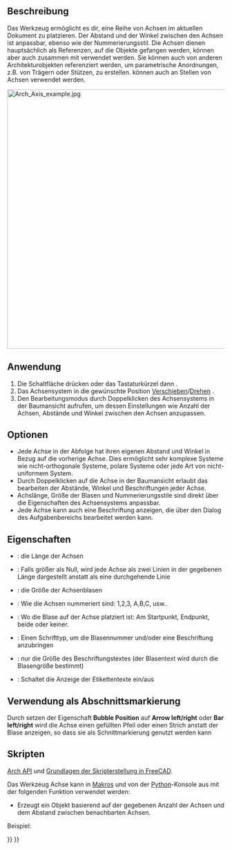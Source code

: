 <languages/>

{{Docnav/de
|[[BIM_Leader/de|Hinweislinie]]
|[[Arch_AxisSystem/de|Achsensystem]]
|[[BIM_Workbench/de|BIM]]
|IconL=BIM_Leader.svg
|IconR=Arch_AxisSystem.svg
|IconC=Workbench_BIM.svg
}}

{{VeryImportantMessage|DIESER BEFEHL IST BESTANDTEIL DES INTEGRIERTEN ARBEITSBEREICHS [[BIM_Workbench/de|BIM]] IN V1.0<br>
Diese Seite wurde für diese Version aktualisiert.}}

{{GuiCommand/de
|Name=Arch Axis
|Name/de=Arch Achse
|MenuLocation=Anmerkung → Achse
|Workbenches=[[BIM_Workbench/de|BIM]]
|Shortcut={{KEY|A}} {{KEY|X}}
|SeeAlso=[[Arch_AxisSystem/de|Arch Achsensystem]], [[Arch_Grid/de|Arch Raster]]
}}

<span id="Description"></span>
==Beschreibung==

Das {{Button|[[Image:Arch Axis.svg|16px]] [[Arch Axis/de|Arch Achse]]}} Werkzeug ermöglicht es dir, eine Reihe von Achsen im aktuellen Dokument zu platzieren. Der Abstand und der Winkel zwischen den Achsen ist anpassbar, ebenso wie der Nummerierungsstil. Die Achsen dienen hauptsächlich als Referenzen, auf die Objekte gefangen werden, können aber auch zusammen mit {{Button|[[Image:Arch Axis_System.svg|16px]] [[Arch_AxisSystem|Arch Achsensystem]]}} verwendet werden. Sie können auch von anderen Architekturobjekten referenziert werden, um parametrische Anordnungen, z.B. von Trägern oder Stützen, zu erstellen. {{Button|[[Image:Arch Grid.svg|16px]] [[Arch Grid/de|Arch Gitter]]}} können auch an Stellen von Achsen verwendet werden.

[[Image:Arch Axis example.jpg|600px]]
{{Caption|Zwei Achsenobjekte, die rechtwinklig zueinander ausgerichtet sind, um ein Raster zu erzeugen}}

<span id="Usage"></span>
==Anwendung==

# Die Schaltfläche {{Button|[[Image:Arch Axis.svg|16px]][[Arch Axis/de|Achse]]}}  drücken oder das Tastaturkürzel {{KEY|A}} dann {{KEY|X}}.
# Das Achsensystem in die gewünschte Position [[Draft_Move/de|Verschieben]]/[[Draft_Rotate/de|Drehen]] .
# Den Bearbeitungsmodus durch Doppelklicken des Achsensystems in der Baumansicht aufrufen, um dessen Einstellungen wie Anzahl der Achsen, Abstände und Winkel zwischen den Achsen anzupassen.

<span id="Options"></span>
==Optionen==

* Jede Achse in der Abfolge hat ihren eigenen Abstand und Winkel in Bezug auf die vorherige Achse. Dies ermöglicht sehr komplexe Systeme wie nicht-orthogonale Systeme, polare Systeme oder jede Art von nicht-uniformem System.
* Durch Doppelklicken auf die Achse in der Baumansicht erlaubt das bearbeiten der Abstände, Winkel und Beschriftungen jeder Achse.
* Achslänge, Größe der Blasen und Nummerierungsstile sind direkt über die Eigenschaften des Achsensystems anpassbar.
* Jede Achse kann auch eine Beschriftung anzeigen, die über den Dialog des Aufgabenbereichs bearbeitet werden kann.

<span id="Properties"></span>
==Eigenschaften==

* {{PropertyData/de|Länge}}: die Länge der Achsen
* {{PropertyData|Limit}}: Falls größer als Null, wird jede Achse als zwei Linien in der gegebenen Länge dargestellt anstatt als eine durchgehende Linie {{Version|0.20}}
* {{PropertyView/de|Blasengröße}}: die Größe der Achsenblasen
* {{PropertyView/de|Nummerierungsstil}}: Wie die Achsen nummeriert sind: 1,2,3, A,B,C, usw..
* {{PropertyView/de|Blasenposition}}: Wo die Blase auf der Achse platziert ist: Am Startpunkt, Endpunkt, beide oder keiner.
* {{PropertyView/de|Schriftname}}: Einen Schrifttyp, um die Blasennummer und/oder eine Beschriftung anzubringen
* {{PropertyView/de|Schriftgröße}}: nur die Größe des Beschriftungstextes (der Blasentext wird durch die Blasengröße bestimmt)
* {{PropertyView/de|Beschriftung anzeigen}}: Schaltet die Anzeige der Etikettentexte ein/aus

<span id="Use_as_section_mark"></span>
==Verwendung als Abschnittsmarkierung==

Durch setzen der Eigenschaft '''Bubble Position''' auf '''Arrow left/right''' oder '''Bar left/right''' wird die Achse einen gefüllten Pfeil oder einen Strich anstatt der Blase anzeigen, so dass sie als Schnittmarkierung genutzt werden kann {{Version/de|0.20}}

<span id="Scripting"></span>
==Skripten==

{{Emphasis|Siehe auch:}} [[Arch_API/de|Arch API]] und [[FreeCAD_Scripting_Basics/de|Grundlagen der Skripterstellung in FreeCAD]].

Das Werkzeug Achse kann in [[Macros/de|Makros]] und von der [[Python/de|Python]]-Konsole aus mit der folgenden Funktion verwendet werden:

{{Code|code=
Axes = makeAxis(num=5, size=1000, name="Axes")
}}

* Erzeugt ein {{incode|Axes}} Objekt basierend auf der gegebenen Anzahl {{incode|num}} der Achsen und dem Abstand {{incode|size}} zwischen benachbarten Achsen.

Beispiel:

{{Code|code=
import Draft, Arch

Axes = Arch.makeAxis(5, 1000)

Axes.ViewObject.LineWidth = 3
Axes.ViewObject.BubbleSize = 200
Axes.ViewObject.FontSize = 150

Axes2 = Arch.makeAxis(6, 500)

Axes2.ViewObject.LineWidth = 2
Axes2.ViewObject.BubbleSize = 200
Axes2.ViewObject.FontSize = 150
Axes2.ViewObject.NumberingStyle = "A,B,C"
FreeCAD.ActiveDocument.recompute()

Axes2.Length = 6000
Draft.rotate(Axes2, -90)
Draft.move(Axes2, FreeCAD.Vector(-1000, 2500, 0))
FreeCAD.ActiveDocument.recompute()
}}


{{Docnav/de
|[[BIM_Leader/de|Hinweislinie]]
|[[Arch_AxisSystem/de|Achsensystem]]
|[[BIM_Workbench/de|BIM]]
|IconL=BIM_Leader.svg
|IconR=Arch_AxisSystem.svg
|IconC=Workbench_BIM.svg
}}

{{BIM_Tools_navi{{#translation:}}}}
{{Userdocnavi{{#translation:}}}}